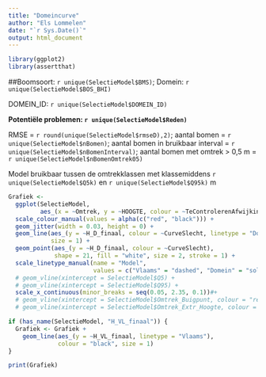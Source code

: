 ```yaml
---
title: "Domeincurve"
author: "Els Lommelen"
date: "`r Sys.Date()`"
output: html_document
---
```


```r
library(ggplot2)
library(assertthat)
```

##Boomsoort: `r unique(SelectieModel$BMS)`; Domein: `r unique(SelectieModel$BOS_BHI)`

DOMEIN_ID: `r unique(SelectieModel$DOMEIN_ID)`

__Potentiële problemen: `r unique(SelectieModel$Reden)`__

RMSE = `r round(unique(SelectieModel$rmseD),2)`; aantal bomen = `r unique(SelectieModel$nBomen)`;
aantal bomen in bruikbaar interval = `r unique(SelectieModel$nBomenInterval)`;
aantal bomen met omtrek > 0,5 m = `r unique(SelectieModel$nBomenOmtrek05)`

Model bruikbaar tussen de omtrekklassen met klassemiddens 
`r unique(SelectieModel$Q5k)` en 
`r unique(SelectieModel$Q95k)` m

```r

Grafiek <-
  ggplot(SelectieModel,
         aes_(x = ~Omtrek, y = ~HOOGTE, colour = ~TeControlerenAfwijking)) +
  scale_colour_manual(values = alpha(c("red", "black"))) +
  geom_jitter(width = 0.03, height = 0) +
  geom_line(aes_(y = ~H_D_finaal, colour = ~CurveSlecht, linetype = "Domein"),
            size = 1) +
  geom_point(aes_(y = ~H_D_finaal, colour = ~CurveSlecht),
             shape = 21, fill = "white", size = 2, stroke = 1) +
  scale_linetype_manual(name = "Model",
                        values = c("Vlaams" = "dashed", "Domein" = "solid")) +
  # geom_vline(xintercept = SelectieModel$Q5) +
  # geom_vline(xintercept = SelectieModel$Q95) +
  scale_x_continuous(minor_breaks = seq(0.05, 2.35, 0.1))#+
  # geom_vline(xintercept = SelectieModel$Omtrek_Buigpunt, colour = "red") +
  # geom_vline(xintercept = SelectieModel$Omtrek_Extr_Hoogte, colour = "red") #nolint

if (has_name(SelectieModel, "H_VL_finaal")) {
  Grafiek <- Grafiek +
    geom_line(aes_(y = ~H_VL_finaal, linetype = "Vlaams"),
              colour = "black", size = 1)
}

print(Grafiek)
```

